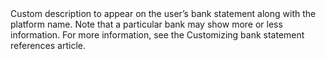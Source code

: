   

  
<ParamField body="StatementDescriptor" type="string" >  
<MaxLength10CharactersOnlyAlphanumericAndSpaces />     
Custom description to appear on the user’s bank statement along with the platform name. Note that a particular bank may show more or less information. For more information, see the Customizing bank statement references article.   

<Expandable title="properties">  

</Expandable> 
</ParamField>